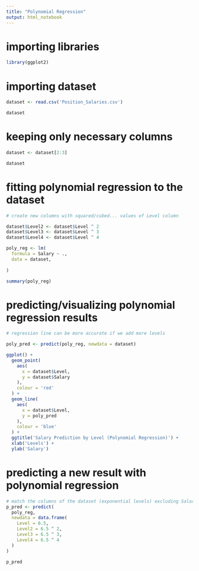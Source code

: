 ```yaml
---
title: "Polynomial Regression"
output: html_notebook
---
```


# importing libraries

```r
library(ggplot2)
```

# importing dataset

```r
dataset <- read.csv('Position_Salaries.csv')

dataset
```

# keeping only necessary columns 

```r
dataset <- dataset[2:3]

dataset
```

# fitting polynomial regression to the dataset

```r
# create new columns with squared/cubed... values of Level column

dataset$Level2 <- dataset$Level ^ 2
dataset$Level3 <- dataset$Level ^ 3
dataset$Level4 <- dataset$Level ^ 4

poly_reg <- lm(
  formula = Salary ~ .,
  data = dataset,
  
)

summary(poly_reg)
```

# predicting/visualizing polynomial regression results

```r
# regression line can be more accurate if we add more levels

poly_pred <- predict(poly_reg, newdata = dataset)

ggplot() +
  geom_point(
    aes(
      x = dataset$Level,
      y = dataset$Salary
    ),
    colour = 'red' 
  ) + 
  geom_line(
    aes(
      x = dataset$Level,
      y = poly_pred
    ),
    colour = 'blue' 
  ) + 
  ggtitle('Salary Prediction by Level (Polynomial Regression)') +
  xlab('Levels') +
  ylab('Salary')
```

# predicting a new result with polynomial regression

```r
# match the columns of the dataset (exponential levels) excluding Salary
p_pred <- predict(
  poly_reg, 
  newdata = data.frame(
    Level = 6.5, 
    Level2 = 6.5 ^ 2, 
    Level3 = 6.5 ^ 3, 
    Level4 = 6.5 ^ 4
  )
)

p_pred
```


